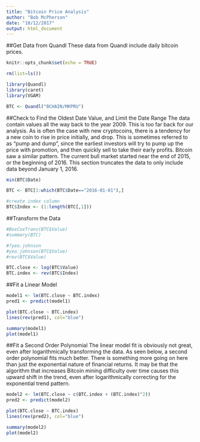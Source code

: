 ```yaml
---
title: "Bitcoin Price Analysis"
author: "Bob McPherson"
date: "10/12/2017"
output: html_document
---
```


##Get Data from Quandl
These data from Quandl include daily bitcoin prices.

```r
knitr::opts_chunk$set(echo = TRUE)

rm(list=ls())

library(Quandl)
library(caret)
library(VGAM)

BTC <- Quandl("BCHAIN/MKPRU")

```

##Check to Find the Oldest Date Value, and Limit the Date Range
The data contain values all the way back to the year 2009.  This is too far back for our analysis.  As is often the case with new cryptocoins, there is a tendency for a new coin to rise in price initially, and drop.  This is sometimes referred to as "pump and dump", since the earliest investors will try to pump up the price with promotion, and then quickly sell to take their early profits.  Bitcoin saw a similar pattern.  The current bull market started near the end of 2015, or the beginning of 2016.  This section truncates the data to only include data beyond January 1, 2016.


```r
min(BTC$Date)

BTC <- BTC[1:which(BTC$Date=="2016-01-01"),]

#create index column
BTC$Index <- (1:length(BTC[,1]))

```

##Transform the Data

```r
#BoxCoxTrans(BTC$Value)
#summary(BTC)

#?yeo.johnson
#yeo.johnson(BTC$Value)
#rev(BTC$Value)

BTC.close <- log(BTC$Value)
BTC.index <- rev(BTC$Index)

```
##Fit a Linear Model

```r
model1 <- lm(BTC.close ~ BTC.index)
pred1 <- predict(model1)

plot(BTC.close ~ BTC.index)
lines(rev(pred1), col="blue")

summary(model1)
plot(model1)

```

##Fit a Second Order Polynomial
The linear model fit is obviously not great, even after logarithmically transforming the data.  As seen below, a second order polynomial fits much better.  There is something more going on here than just the exponential nature of financial returns.  It may be that the algorithm that increases Bitcoin mining difficulty over time causes this upward shift in the trend, even after logarithmically correcting for the exponential trend pattern.

```r
model2 <- lm(BTC.close ~ c(BTC.index + (BTC.index)^2))
pred2 <- predict(model2)

plot(BTC.close ~ BTC.index)
lines(rev(pred2), col="blue")

summary(model2)
plot(model2)

```

